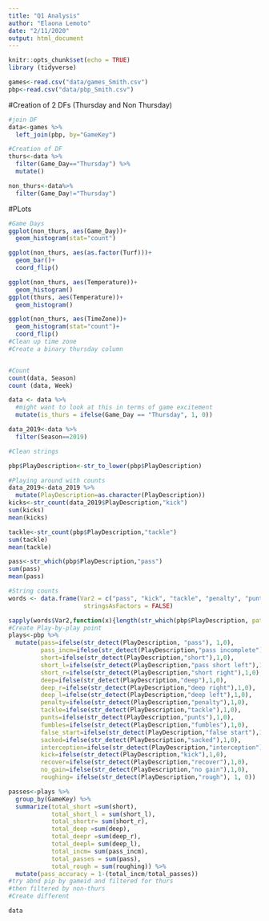 ```yaml
---
title: "Q1 Analysis"
author: "Elaona Lemoto"
date: "2/11/2020"
output: html_document
---
```


```r
knitr::opts_chunk$set(echo = TRUE)
library (tidyverse)
```

```r

games<-read.csv("data/games_Smith.csv")
pbp<-read.csv("data/pbp_Smith.csv")

```


#Creation of 2 DFs (Thursday and Non Thursday)

```r

#join DF
data<-games %>% 
  left_join(pbp, by="GameKey")

#Creation of DF
thurs<-data %>% 
  filter(Game_Day=="Thursday") %>% 
  mutate()

non_thurs<-data%>% 
  filter(Game_Day!="Thursday")

```

#PLots
```r
#Game Days
ggplot(non_thurs, aes(Game_Day))+
  geom_histogram(stat="count")

ggplot(non_thurs, aes(as.factor(Turf)))+
  geom_bar()+
  coord_flip()

ggplot(non_thurs, aes(Temperature))+
  geom_histogram()
ggplot(thurs, aes(Temperature))+
  geom_histogram()

ggplot(non_thurs, aes(TimeZone))+
  geom_histogram(stat="count")+
  coord_flip()
#Clean up time zone
#Create a binary thursday column 


#Count
count(data, Season)
count (data, Week)
```

```r
data <- data %>% 
  #might want to look at this in terms of game excitement
  mutate(is_thurs = ifelse(Game_Day == "Thursday", 1, 0))

data_2019<-data %>% 
  filter(Season==2019)

```

```r

#Clean strings

pbp$PlayDescription<-str_to_lower(pbp$PlayDescription)

#Playing around with counts
data_2019<-data_2019 %>% 
  mutate(PlayDescription=as.character(PlayDescription))
kicks<-str_count(data_2019$PlayDescription,"kick")
sum(kicks)
mean(kicks)

tackle<-str_count(pbp$PlayDescription,"tackle")
sum(tackle)
mean(tackle)

pass<-str_which(pbp$PlayDescription,"pass")
sum(pass)
mean(pass)

#String counts
words <- data.frame(Var2 = c("pass", "kick", "tackle", "penalty", "punts", "fumbles", "fumble", "false start", "sacked", "pass short"),bad_plays=c("pass incomplete", "interception"),
                     stringsAsFactors = FALSE)

sapply(words$Var2,function(x){length(str_which(pbp$PlayDescription, pattern = x))})
#Create Play-by-play point
plays<-pbp %>% 
  mutate(pass=ifelse(str_detect(PlayDescription, "pass"), 1,0), 
         pass_incm=ifelse(str_detect(PlayDescription,"pass incomplete"),1,0),
         short=ifelse(str_detect(PlayDescription,"short"),1,0),
         short_l=ifelse(str_detect(PlayDescription,"pass short left"),1,0),
         short_r=ifelse(str_detect(PlayDescription,"short right"),1,0), 
         deep=ifelse(str_detect(PlayDescription,"deep"),1,0), 
         deep_r=ifelse(str_detect(PlayDescription,"deep right"),1,0),
         deep_l=ifelse(str_detect(PlayDescription,"deep left"),1,0),
         penalty=ifelse(str_detect(PlayDescription,"penalty"),1,0),
         tackle=ifelse(str_detect(PlayDescription,"tackle"),1,0),
         punts=ifelse(str_detect(PlayDescription,"punts"),1,0),
         fumbles=ifelse(str_detect(PlayDescription,"fumbles"),1,0),
         false_start=ifelse(str_detect(PlayDescription,"false start"),1,0), 
         sacked=ifelse(str_detect(PlayDescription,"sacked"),1,0),
         interception=ifelse(str_detect(PlayDescription,"interception"),1,0),
         kick=ifelse(str_detect(PlayDescription,"kick"),1,0), 
         recover=ifelse(str_detect(PlayDescription,"recover"),1,0), 
         no_gain=ifelse(str_detect(PlayDescription,"no gain"),1,0),
         roughing= ifelse(str_detect(PlayDescription,"rough"), 1, 0)) 

passes<-plays %>% 
  group_by(GameKey) %>% 
  summarize(total_short =sum(short),
            total_short_l = sum(short_l), 
            total_shortr= sum(short_r), 
            total_deep =sum(deep), 
            total_deepr =sum(deep_r), 
            total_deepl= sum(deep_l), 
            total_incm= sum(pass_incm), 
            total_passes = sum(pass), 
            total_rough = sum(roughing)) %>% 
  mutate(pass_accuracy = 1-(total_incm/total_passes))
#try abnd pip by gameid and filtered for thurs 
#then filtered by non-thurs 
#Create different 

data

```

